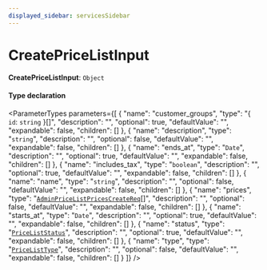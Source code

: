 ```yaml
---
displayed_sidebar: servicesSidebar
---
```



# CreatePriceListInput

 **CreatePriceListInput**: `Object`

#### Type declaration

<ParameterTypes parameters={[
  {
    "name": "customer_groups",
    "type": "{ `id`: `string`  }[]",
    "description": "",
    "optional": true,
    "defaultValue": "",
    "expandable": false,
    "children": []
  },
  {
    "name": "description",
    "type": "`string`",
    "description": "",
    "optional": false,
    "defaultValue": "",
    "expandable": false,
    "children": []
  },
  {
    "name": "ends_at",
    "type": "`Date`",
    "description": "",
    "optional": true,
    "defaultValue": "",
    "expandable": false,
    "children": []
  },
  {
    "name": "includes_tax",
    "type": "`boolean`",
    "description": "",
    "optional": true,
    "defaultValue": "",
    "expandable": false,
    "children": []
  },
  {
    "name": "name",
    "type": "`string`",
    "description": "",
    "optional": false,
    "defaultValue": "",
    "expandable": false,
    "children": []
  },
  {
    "name": "prices",
    "type": "[`AdminPriceListPricesCreateReq`](../classes/AdminPriceListPricesCreateReq.mdx)[]",
    "description": "",
    "optional": false,
    "defaultValue": "",
    "expandable": false,
    "children": []
  },
  {
    "name": "starts_at",
    "type": "`Date`",
    "description": "",
    "optional": true,
    "defaultValue": "",
    "expandable": false,
    "children": []
  },
  {
    "name": "status",
    "type": "[`PriceListStatus`](../enums/PriceListStatus.mdx)",
    "description": "",
    "optional": true,
    "defaultValue": "",
    "expandable": false,
    "children": []
  },
  {
    "name": "type",
    "type": "[`PriceListType`](../enums/PriceListType.mdx)",
    "description": "",
    "optional": false,
    "defaultValue": "",
    "expandable": false,
    "children": []
  }
]} />

